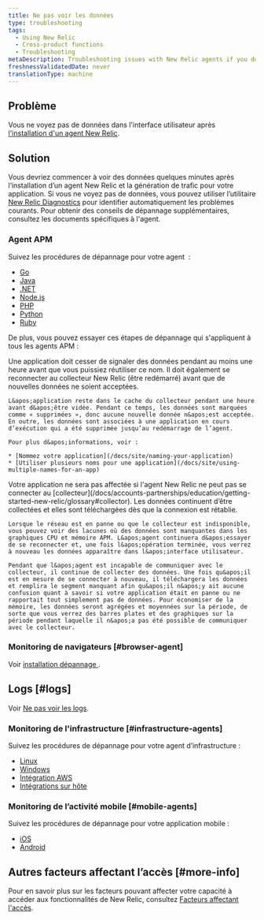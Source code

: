 ```yaml
---
title: Ne pas voir les données
type: troubleshooting
tags:
  - Using New Relic
  - Cross-product functions
  - Troubleshooting
metaDescription: Troubleshooting issues with New Relic agents if you don't see data in the UI.
freshnessValidatedDate: never
translationType: machine
---
```


## Problème

Vous ne voyez pas de données dans l&apos;interface utilisateur après [l&apos;installation d&apos;un agent New Relic](/docs/agents/manage-apm-agents/installation/install-agent).

## Solution

Vous devriez commencer à voir des données quelques minutes après l’installation d’un agent New Relic et la génération de trafic pour votre application. Si vous ne voyez pas de données, vous pouvez utiliser l’utilitaire [New Relic Diagnostics](/docs/agents/manage-apm-agents/troubleshooting/new-relic-diagnostics) pour identifier automatiquement les problèmes courants. Pour obtenir des conseils de dépannage supplémentaires, consultez les documents spécifiques à l&apos;agent. 

### Agent APM

Suivez les procédures de dépannage pour votre agent <InlinePopover type="apm" /> :

* [Go](/docs/agents/go-agent/troubleshooting/no-data-appears-go)
* [Java](/docs/agents/java-agent/troubleshooting/no-data-appears-java)
* [.NET](/docs/agents/net-agent/troubleshooting/no-data-appears-net)
* [Node.js](/docs/agents/nodejs-agent/troubleshooting/troubleshooting-your-nodejs-installation)
* [PHP](/docs/agents/php-agent/troubleshooting/no-data-appears-php)
* [Python](/docs/agents/python-agent/troubleshooting/no-data-appears-python)
* [Ruby](/docs/agents/ruby-agent/troubleshooting/no-data-appears-ruby)

De plus, vous pouvez essayer ces étapes de dépannage qui s&apos;appliquent à tous les agents APM :

<CollapserGroup>
  <Collapser id="deleted_apps" title="Applications supprimées ou renommées dans APM">
    Une application doit cesser de signaler des données pendant au moins une heure avant que vous puissiez réutiliser ce nom. Il doit également se reconnecter au collecteur New Relic (être redémarré) avant que de nouvelles données ne soient acceptées.

    L&apos;application reste dans le cache du collecteur pendant une heure avant d&apos;être vidée. Pendant ce temps, les données sont marquées comme « supprimées », donc aucune nouvelle donnée n&apos;est acceptée. En outre, les données sont associées à une application en cours d’exécution qui a été supprimée jusqu’au redémarrage de l’agent.

    Pour plus d&apos;informations, voir :

    * [Nommez votre application](/docs/site/naming-your-application)
    * [Utiliser plusieurs noms pour une application](/docs/site/using-multiple-names-for-an-app)
  </Collapser>

  <Collapser id="data_collection" title="Aucune connexion au collecteur">
    Votre application ne sera pas affectée si l&apos;agent New Relic ne peut pas se connecter au [collecteur](/docs/accounts-partnerships/education/getting-started-new-relic/glossary#collector). Les données continuent d’être collectées et elles sont téléchargées dès que la connexion est rétablie.

    Lorsque le réseau est en panne ou que le collecteur est indisponible, vous pouvez voir des lacunes où des données sont manquantes dans les graphiques CPU et mémoire APM. L&apos;agent continuera d&apos;essayer de se reconnecter et, une fois l&apos;opération terminée, vous verrez à nouveau les données apparaître dans l&apos;interface utilisateur.

    Pendant que l&apos;agent est incapable de communiquer avec le collecteur, il continue de collecter des données. Une fois qu&apos;il est en mesure de se connecter à nouveau, il téléchargera les données et remplira le segment manquant afin qu&apos;il n&apos;y ait aucune confusion quant à savoir si votre application était en panne ou ne rapportait tout simplement pas de données. Pour économiser de la mémoire, les données seront agrégées et moyennées sur la période, de sorte que vous verrez des barres plates et des graphiques sur la période pendant laquelle il n&apos;a pas été possible de communiquer avec le collecteur.
  </Collapser>
</CollapserGroup>

### Monitoring de navigateurs [#browser-agent]

Voir [installation dépannage <InlinePopover type="browser" />](/docs/browser/new-relic-browser/troubleshooting/troubleshooting-browser-monitoring-installation).

## Logs [#logs]

Voir [Ne pas voir les logs](/docs/logs/troubleshooting/no-log-data-appears-ui).

### Monitoring de l&apos;infrastructure [#infrastructure-agents]

Suivez les procédures de dépannage pour votre agent d’infrastructure :

* [Linux](/docs/infrastructure/new-relic-infrastructure/troubleshooting/no-data-appears-infrastructure)
* [Windows](/docs/infrastructure/new-relic-infrastructure/troubleshooting/no-data-appears-infrastructure)
* [Intégration AWS](/docs/infrastructure/amazon-integrations/troubleshooting/no-data-appears-amazonaws-integrations)
* [Intégrations sur hôte](/docs/infrastructure/host-integrations/troubleshooting/run-integrations-manually/)

### Monitoring de l’activité mobile [#mobile-agents]

Suivez les procédures de dépannage pour votre application mobile :

* [iOS](/docs/mobile-monitoring/mobile-monitoring-installation/ios/no-data-appears-ios)
* [Android](/docs/mobile-monitoring/new-relic-mobile-android/troubleshoot/no-data-appears-android)

## Autres facteurs affectant l’accès [#more-info]

Pour en savoir plus sur les facteurs pouvant affecter votre capacité à accéder aux fonctionnalités de New Relic, consultez [Facteurs affectant l&apos;accès](/docs/accounts/accounts-billing/general-account-settings/factors-affecting-access-features-data).